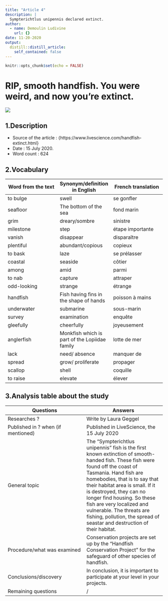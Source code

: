 ```yaml
---
title: "Article 4"
description: |
  Sympterichtlus unipennis declared extinct.
author:
  - name: Demoulin Ludivine
    url: {}
date: 11-20-2020
output:
  distill::distill_article:
    self_contained: false
---
```


```r
knitr::opts_chunk$set(echo = FALSE)
```

# RIP, smooth handfish. You were weird, and now you’re extinct.

![](https://cdn.mos.cms.futurecdn.net/EW22QbgfqrWcpe9HRMgVMf.jpg)

## 1.Description

- Source of the article : {https://www.livescience.com/handfish-extinct.html} 
- Date : 15 July 2020.
- Word count : 624

## 2.Vocabulary

| Word from the text | Synonym/definition in English | French translation |
| --- | --- | --- |
| to bulge | swell | se gonfler |
| seafloor | The bottom of the sea | fond marin |
| grim | dreary/sombre | sinistre |
| milestone | step | étape importante |
| vanish | disappear | disparaître |
| plentiful | abundant/copious | copieux |
| to bask | laze | se prélasser |
| coastal | seaside | côtier |
| among | amid | parmi |
| to nab | capture | attraper |
| odd-looking | strange | étrange |
| handfish | Fish having fins in the shape of hands | poisson à mains |
| underwater | submarine | sous-marin |
| survey | examination | enquête |
| gleefully | cheerfully | joyeusement |
| anglerfish | Monkfish which is part of the Lopiidae family | lotte de mer |
| lack | need/ absence | manquer de |
| spread | grow/ proliferate | propager |
| scallop | shell | coquille |
| to raise | elevate | élever |

## 3.Analysis table about the study

| Questions | Answers |
| --- | --- |
| Researches ? | Write by Laura Geggel |
| Published in ? when (if mentioned) | Published in LiveScience, the 15 July 2020 |
| General topic | The "Sympterichtlus unipennis" fish is the first known extinction of smooth-handed fish. These fish were found off the coast of Tasmania. Hand fish are homebodies, that is to say that their habitat area is small. If it is destroyed, they can no longer find housing. So these fish are very localized and vulnerable. The threats are fishing, pollution, the spread of seastar and destruction of their habitat. |
| Procedure/what was examined | Conservation projects are set up by the "Handfish Conservation Project" for the safeguard of other species of handfish. |
| Conclusions/discovery | In conclusion, it is important to participate at your level in your projects. |
| Remaining questions | / |
